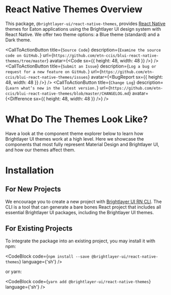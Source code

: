 
# React Native Themes Overview

This package, `@brightlayer-ui/react-native-themes`, provides [React Native](https://callstack.github.io/react-native-paper) themes for Eaton applications using the Brightlayer UI design system with React Native. We offer two theme options: a Blue theme (standard) and a Dark theme.

<CallToActionButton
    title={`Source Code`}
    description={`Examine the source code on GitHub.`}
    url={`https://github.com/etn-ccis/blui-react-native-themes/tree/master`}
    avatar={<Code sx={{ height: 48, width: 48 }} />}
/>
<CallToActionButton
    title={`Submit an Issue`}
    description={`Log a bug or request for a new feature on GitHub.`}
    url={`https://github.com/etn-ccis/blui-react-native-themes/issues`}
    avatar={<BugReport sx={{ height: 48, width: 48 }} />}
/>
<CallToActionButton
    title={`Change Log`}
    description={`Learn what’s new in the latest version.`}
    url={`https://github.com/etn-ccis/blui-react-native-themes/blob/master/CHANGELOG.md`}
    avatar={<Difference sx={{ height: 48, width: 48 }} />}
/>

# What Do The Themes Look Like?

Have a look at the component theme explorer below to learn how Brightlayer UI themes work at a high level. Here we showcase the components that most fully represent Material Design and Brightlayer UI, and how our themes affect them.

<ThemeExplorer />

# Installation

## For New Projects

We encourage you to create a new project with [Brightlayer UI RN CLI](https://github.com/etn-ccis/blui-react-native-cli-templates/blob/master/README.md#react-native-cli-templates). The CLI is a tool that can generate a bare bones React project that includes all essential Brightlayer UI packages, including the Brightlayer UI themes.

## For Existing Projects

To integrate the package into an existing project, you may install it with npm:

<CodeBlock code={`npm install --save @brightlayer-ui/react-native-themes`} language={'sh'} />

or yarn:

<CodeBlock code={`yarn add @brightlayer-ui/react-native-themes`} language={'sh'} />

